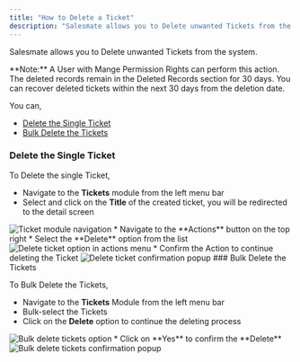 ```yaml
---
title: "How to Delete a Ticket"
description: "Salesmate allows you to Delete unwanted Tickets from the system...."
---
```


Salesmate allows you to Delete unwanted Tickets from the system.

<Note>
**Note:** A User with Mange Permission Rights can perform this action. The deleted records remain in the Deleted Records section for 30 days. You can recover deleted tickets within the next 30 days from the deletion date.
</Note>

You can,

*   [Delete the Single Ticket](https://support.salesmate.io/hc/en-us/articles/26029752603929#h_01HGWQRBG1MJF7GB3YS50P046B)
*   [Bulk Delete the Tickets](https://support.salesmate.io/hc/en-us/articles/26029752603929#h_01HGWT98MJG7QK9Q34X3YHR5NC)

### Delete the Single Ticket

To Delete the single Ticket,

*   Navigate to the **Tickets** module from the left menu bar
*   Select and click on the **Title** of the created ticket, you will be redirected to the detail screen

<img src="images/033-ticket-module-navigation-26031759978009.png" alt="Ticket module navigation" />
*   Navigate to the **Actions** button on the top right
*   Select the **Delete** option from the list

<img src="images/034-delete-ticket-option-in-actions-menu-26031907269785.png" alt="Delete ticket option in actions menu" />
*   Confirm the Action to continue deleting the Ticket

<img src="images/035-delete-ticket-confirmation-popup-26031962686361.png" alt="Delete ticket confirmation popup" />
### Bulk Delete the Tickets

To Bulk Delete the Tickets,

*   Navigate to the **Tickets** Module from the left menu bar
*   Bulk-select the Tickets
*   Click on the **Delete** option to continue the deleting process

<img src="images/036-bulk-delete-tickets-option-26032339773977.png" alt="Bulk delete tickets option" />
*   Click on **Yes** to confirm the **Delete**

<img src="images/037-bulk-delete-tickets-confirmation-popup-26032339784473.png" alt="Bulk delete tickets confirmation popup" />